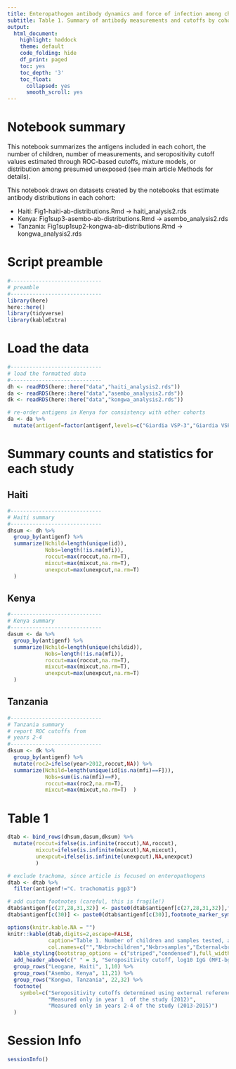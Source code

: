 ```yaml
---
title: Enteropathogen antibody dynamics and force of infection among children in low-resource settings
subtitle: Table 1. Summary of antibody measurements and cutoffs by cohort
output: 
  html_document:
    highlight: haddock
    theme: default
    code_folding: hide
    df_print: paged
    toc: yes
    toc_depth: '3'
    toc_float:
      collapsed: yes
      smooth_scroll: yes
---
```


# Notebook summary
This notebook summarizes the antigens included in each cohort, the number of children, number of measurements, and seropositivity cutoff values estimated through ROC-based cutoffs, mixture models, or distribution among presumed unexposed (see main article Methods for details).

This notebook draws on datasets created by the notebooks that estimate antibody distributions in each cohort:

  * Haiti: Fig1-haiti-ab-distributions.Rmd -> haiti_analysis2.rds
  * Kenya: Fig1sup3-asembo-ab-distributions.Rmd -> asembo_analysis2.rds
  * Tanzania: Fig1sup1sup2-kongwa-ab-distributions.Rmd -> kongwa_analysis2.rds


# Script preamble
```r
#-----------------------------
# preamble
#-----------------------------
library(here)
here::here()
library(tidyverse)
library(kableExtra)


```

# Load the data

```r
#-----------------------------
# load the formatted data
#-----------------------------
dh <- readRDS(here::here("data","haiti_analysis2.rds"))
da <- readRDS(here::here("data","asembo_analysis2.rds"))
dk <- readRDS(here::here("data","kongwa_analysis2.rds"))

# re-order antigens in Kenya for consistency with other cohorts
da <- da %>%
  mutate(antigenf=factor(antigenf,levels=c("Giardia VSP-3","Giardia VSP-5","Cryptosporidium Cp17","Cryptosporidium Cp23","E. histolytica LecA","Salmonella LPS group B","Salmonella LPS group D","ETEC LT B subunit","Cholera toxin B subunit","Campylobacter p18","Campylobacter p39")))
```

# Summary counts and statistics for each study

## Haiti
```r
#-----------------------------
# Haiti summary
#-----------------------------
dhsum <- dh %>%
  group_by(antigenf) %>%
  summarize(Nchild=length(unique(id)),
            Nobs=length(!is.na(mfi)),
            roccut=max(roccut,na.rm=T),
            mixcut=max(mixcut,na.rm=T),
            unexpcut=max(unexpcut,na.rm=T)
  )
```

## Kenya
```r
#-----------------------------
# Kenya summary
#-----------------------------
dasum <- da %>%
  group_by(antigenf) %>%
  summarize(Nchild=length(unique(childid)),
            Nobs=length(!is.na(mfi)),
            roccut=max(roccut,na.rm=T),
            mixcut=max(mixcut,na.rm=T),
            unexpcut=max(unexpcut,na.rm=T)
  )
```

## Tanzania
```r
#-----------------------------
# Tanzania summary
# report ROC cutoffs from
# years 2-4
#-----------------------------
dksum <- dk %>%
  group_by(antigenf) %>%
  mutate(roc2=ifelse(year>2012,roccut,NA)) %>%
  summarize(Nchild=length(unique(id[is.na(mfi)==F])),
            Nobs=sum(is.na(mfi)==F),
            roccut=max(roc2,na.rm=T),
            mixcut=max(mixcut,na.rm=T)  ) 
```

# Table 1
```r
dtab <- bind_rows(dhsum,dasum,dksum) %>%
  mutate(roccut=ifelse(is.infinite(roccut),NA,roccut),
         mixcut=ifelse(is.infinite(mixcut),NA,mixcut),
         unexpcut=ifelse(is.infinite(unexpcut),NA,unexpcut)
         )

# exclude trachoma, since article is focused on enteropathogens
dtab <- dtab %>%
  filter(antigenf!="C. trachomatis pgp3")

# add custom footnotes (careful, this is fragile!)
dtab$antigenf[c(27,28,31,32)] <- paste0(dtab$antigenf[c(27,28,31,32)],footnote_marker_symbol(2))
dtab$antigenf[c(30)] <- paste0(dtab$antigenf[c(30)],footnote_marker_symbol(3))

options(knitr.kable.NA = "")
knitr::kable(dtab,digits=2,escape=FALSE,
             caption="Table 1. Number of children and samples tested, and estimated seropositivity cutoffs by country and antigen included in the seroepidemiologic analyses.",
             col.names=c("","N<br>children","N<br>samples","External<br>Reference","Mixture<br>Model","Presumed<br>Unexposed")) %>%
  kable_styling(bootstrap_options = c("striped","condensed"),full_width = TRUE) %>%
  add_header_above(c(" " = 3, "Seropositivity cutoff, log10 IgG (MFI-bg) *" = 3)) %>%
  group_rows("Leogane, Haiti", 1,10) %>%
  group_rows("Asembo, Kenya", 11,21) %>%
  group_rows("Kongwa, Tanzania", 22,32) %>%
  footnote(
    symbol=c("Seropositivity cutoffs determined using external reference samples (typically ROC curves except for Giardia and E. hystolitica in Haiti), finite Gaussian mixture models, or distribution among the presumed unexposed (see Methods for details). External reference cutoffs reported from years (2013-2015) in Tanzania, estimated among 4,087 samples. Cutoff values are missing if they could not be estimated in each method; cutoff values based on the presumed unexposed required longitudinal measurements within individual children and therefore could not be estimated for any antigen in the repeated cross-sectional design in Tanzania.",
             "Measured only in year 1  of the study (2012)",
             "Measured only in years 2-4 of the study (2013-2015)")
  )


```




# Session Info
```r
sessionInfo()
```

